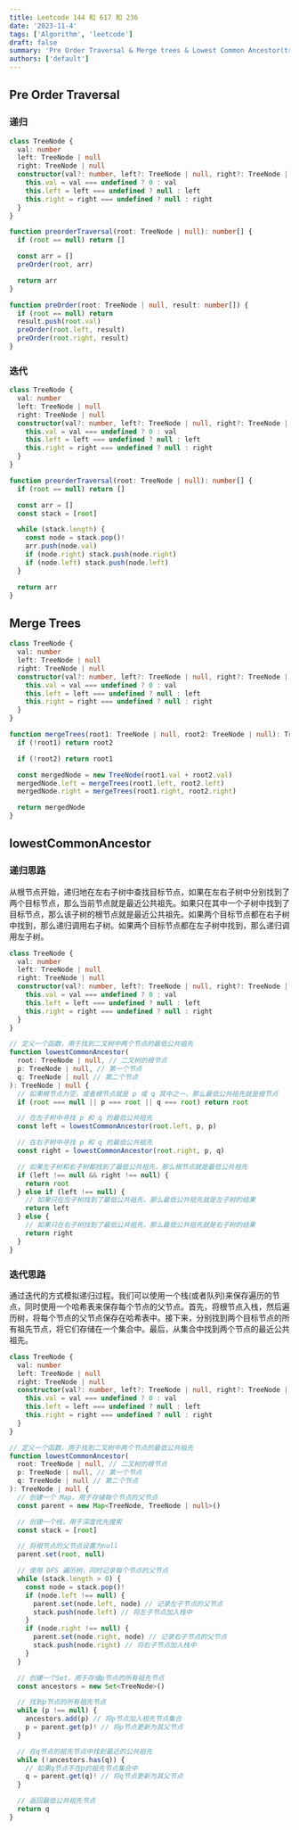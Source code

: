 ```yaml
---
title: Leetcode 144 和 617 和 236
date: '2023-11-4'
tags: ['Algorithm', 'leetcode']
draft: false
summary: 'Pre Order Traversal & Merge trees & Lowest Common Ancestor(tree)'
authors: ['default']
---
```


## Pre Order Traversal

### 递归

```ts
class TreeNode {
  val: number
  left: TreeNode | null
  right: TreeNode | null
  constructor(val?: number, left?: TreeNode | null, right?: TreeNode | null) {
    this.val = val === undefined ? 0 : val
    this.left = left === undefined ? null : left
    this.right = right === undefined ? null : right
  }
}

function preorderTraversal(root: TreeNode | null): number[] {
  if (root == null) return []

  const arr = []
  preOrder(root, arr)

  return arr
}

function preOrder(root: TreeNode | null, result: number[]) {
  if (root == null) return
  result.push(root.val)
  preOrder(root.left, result)
  preOrder(root.right, result)
}
```

### 迭代

```ts
class TreeNode {
  val: number
  left: TreeNode | null
  right: TreeNode | null
  constructor(val?: number, left?: TreeNode | null, right?: TreeNode | null) {
    this.val = val === undefined ? 0 : val
    this.left = left === undefined ? null : left
    this.right = right === undefined ? null : right
  }
}

function preorderTraversal(root: TreeNode | null): number[] {
  if (root == null) return []

  const arr = []
  const stack = [root]

  while (stack.length) {
    const node = stack.pop()!
    arr.push(node.val)
    if (node.right) stack.push(node.right)
    if (node.left) stack.push(node.left)
  }

  return arr
}
```

## Merge Trees

```ts
class TreeNode {
  val: number
  left: TreeNode | null
  right: TreeNode | null
  constructor(val?: number, left?: TreeNode | null, right?: TreeNode | null) {
    this.val = val === undefined ? 0 : val
    this.left = left === undefined ? null : left
    this.right = right === undefined ? null : right
  }
}

function mergeTrees(root1: TreeNode | null, root2: TreeNode | null): TreeNode | null {
  if (!root1) return root2

  if (!root2) return root1

  const mergedNode = new TreeNode(root1.val + root2.val)
  mergedNode.left = mergeTrees(root1.left, root2.left)
  mergedNode.right = mergeTrees(root1.right, root2.right)

  return mergedNode
}
```

## lowestCommonAncestor

### 递归思路

从根节点开始，递归地在左右子树中查找目标节点，如果在左右子树中分别找到了两个目标节点，那么当前节点就是最近公共祖先。如果只在其中一个子树中找到了目标节点，那么该子树的根节点就是最近公共祖先。如果两个目标节点都在右子树中找到，那么递归调用右子树。如果两个目标节点都在左子树中找到，那么递归调用左子树。

```ts
class TreeNode {
  val: number
  left: TreeNode | null
  right: TreeNode | null
  constructor(val?: number, left?: TreeNode | null, right?: TreeNode | null) {
    this.val = val === undefined ? 0 : val
    this.left = left === undefined ? null : left
    this.right = right === undefined ? null : right
  }
}

// 定义一个函数，用于找到二叉树中两个节点的最低公共祖先
function lowestCommonAncestor(
  root: TreeNode | null, // 二叉树的根节点
  p: TreeNode | null, // 第一个节点
  q: TreeNode | null // 第二个节点
): TreeNode | null {
  // 如果根节点为空，或者根节点就是 p 或 q 其中之一，那么最低公共祖先就是根节点
  if (root === null || p === root || q === root) return root

  // 在左子树中寻找 p 和 q 的最低公共祖先
  const left = lowestCommonAncestor(root.left, p, p)

  // 在右子树中寻找 p 和 q 的最低公共祖先
  const right = lowestCommonAncestor(root.right, p, q)

  // 如果左子树和右子树都找到了最低公共祖先，那么根节点就是最低公共祖先
  if (left !== null && right !== null) {
    return root
  } else if (left !== null) {
    // 如果只在左子树找到了最低公共祖先，那么最低公共祖先就是左子树的结果
    return left
  } else {
    // 如果只在右子树找到了最低公共祖先，那么最低公共祖先就是右子树的结果
    return right
  }
}
```

### 迭代思路

通过迭代的方式模拟递归过程。我们可以使用一个栈(或者队列)来保存遍历的节点，同时使用一个哈希表来保存每个节点的父节点。首先，将根节点入栈，然后遍历树，将每个节点的父节点保存在哈希表中。接下来，分别找到两个目标节点的所有祖先节点，将它们存储在一个集合中。最后，从集合中找到两个节点的最近公共祖先。

```ts
class TreeNode {
  val: number
  left: TreeNode | null
  right: TreeNode | null
  constructor(val?: number, left?: TreeNode | null, right?: TreeNode | null) {
    this.val = val === undefined ? 0 : val
    this.left = left === undefined ? null : left
    this.right = right === undefined ? null : right
  }
}

// 定义一个函数，用于找到二叉树中两个节点的最低公共祖先
function lowestCommonAncestor(
  root: TreeNode | null, // 二叉树的根节点
  p: TreeNode | null, // 第一个节点
  q: TreeNode | null // 第二个节点
): TreeNode | null {
  // 创建一个 Map，用于存储每个节点的父节点
  const parent = new Map<TreeNode, TreeNode | null>()

  // 创建一个栈，用于深度优先搜索
  const stack = [root]

  // 将根节点的父节点设置为null
  parent.set(root, null)

  // 使用 DFS 遍历树，同时记录每个节点的父节点
  while (stack.length > 0) {
    const node = stack.pop()!
    if (node.left !== null) {
      parent.set(node.left, node) // 记录左子节点的父节点
      stack.push(node.left) // 将左子节点加入栈中
    }
    if (node.right !== null) {
      parent.set(node.right, node) // 记录右子节点的父节点
      stack.push(node.right) // 将右子节点加入栈中
    }
  }

  // 创建一个Set，用于存储p节点的所有祖先节点
  const ancestors = new Set<TreeNode>()

  // 找到p节点的所有祖先节点
  while (p !== null) {
    ancestors.add(p) // 将p节点加入祖先节点集合
    p = parent.get(p)! // 将p节点更新为其父节点
  }

  // 在q节点的祖先节点中找到最近的公共祖先
  while (!ancestors.has(q)) {
    // 如果q节点不在p的祖先节点集合中
    q = parent.get(q)! // 将q节点更新为其父节点
  }

  // 返回最低公共祖先节点
  return q
}
```
